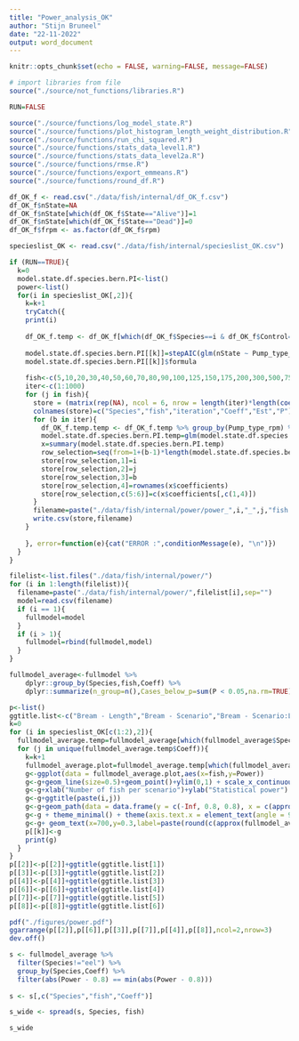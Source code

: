 ```yaml
---
title: "Power_analysis_OK"
author: "Stijn Bruneel"
date: "22-11-2022"
output: word_document
---
```


```r
knitr::opts_chunk$set(echo = FALSE, warning=FALSE, message=FALSE)
```

```r
# import libraries from file
source("./source/not_functions/libraries.R")
```

```r
RUN=FALSE
```

```r
source("./source/functions/log_model_state.R")
source("./source/functions/plot_histogram_length_weight_distribution.R")
source("./source/functions/run_chi_squared.R")
source("./source/functions/stats_data_level1.R")
source("./source/functions/stats_data_level2a.R")
source("./source/functions/rmse.R")
source("./source/functions/export_emmeans.R")
source("./source/functions/round_df.R")
```

```r
df_OK_f <- read.csv("./data/fish/internal/df_OK_f.csv")
df_OK_f$nState=NA
df_OK_f$nState[which(df_OK_f$State=="Alive")]=1
df_OK_f$nState[which(df_OK_f$State=="Dead")]=0
df_OK_f$frpm <- as.factor(df_OK_f$rpm)
```

```r
specieslist_OK <- read.csv("./data/fish/internal/specieslist_OK.csv")
```

```r
if (RUN==TRUE){
  k=0
  model.state.df.species.bern.PI<-list()
  power<-list()
  for(i in specieslist_OK[,2]){
    k=k+1
    tryCatch({
    print(i)
      
    df_OK_f.temp <- df_OK_f[which(df_OK_f$Species==i & df_OK_f$Control=="pump"),]  
  
    model.state.df.species.bern.PI[[k]]=stepAIC(glm(nState ~ Pump_type_rpm * Length, data = df_OK_f.temp, family = 'binomial'))
    model.state.df.species.bern.PI[[k]]$formula
    
    fish<-c(5,10,20,30,40,50,60,70,80,90,100,125,150,175,200,300,500,750,1000,1250)
    iter<-c(1:1000)
    for (j in fish){
      store = (matrix(rep(NA), ncol = 6, nrow = length(iter)*length(coef(model.state.df.species.bern.PI[[k]]))))
      colnames(store)=c("Species","fish","iteration","Coeff","Est","P")
      for (b in iter){
        df_OK_f.temp.temp <- df_OK_f.temp %>% group_by(Pump_type_rpm) %>% slice_sample(n=j,replace=TRUE)
        model.state.df.species.bern.PI.temp=glm(model.state.df.species.bern.PI[[k]]$formula, data = df_OK_f.temp.temp, family = 'binomial')
        x=summary(model.state.df.species.bern.PI.temp)
        row_selection=seq(from=1+(b-1)*length(model.state.df.species.bern.PI.temp$coefficients),to=b*length(model.state.df.species.bern.PI.temp$coefficients),by=1)
        store[row_selection,1]=i
        store[row_selection,2]=j
        store[row_selection,3]=b
        store[row_selection,4]=rownames(x$coefficients)
        store[row_selection,c(5:6)]=c(x$coefficients[,c(1,4)])
      }
      filename=paste("./data/fish/internal/power/power_",i,"_",j,"fish.csv",sep="")
      write.csv(store,filename)
    }
    
    }, error=function(e){cat("ERROR :",conditionMessage(e), "\n")})
  }
}
```

```r
filelist<-list.files("./data/fish/internal/power/")
for (i in 1:length(filelist)){
  filename=paste("./data/fish/internal/power/",filelist[i],sep="")
  model=read.csv(filename)
  if (i == 1){
    fullmodel=model
  }
  if (i > 1){
    fullmodel=rbind(fullmodel,model)
  }
}
```

```r
fullmodel_average<-fullmodel %>%
    dplyr::group_by(Species,fish,Coeff) %>%
    dplyr::summarize(n_group=n(),Cases_below_p=sum(P < 0.05,na.rm=TRUE),Power=Cases_below_p/n_group)
```

```r
p<-list()
ggtitle.list<-c("Bream - Length","Bream - Scenario","Bream - Scenario:Length","Roach - Length","Roach - Scenario","Roach - Scenario:Length")
k=0
for (i in specieslist_OK[c(1:2),2]){
  fullmodel_average.temp=fullmodel_average[which(fullmodel_average$Species==i),]
  for (j in unique(fullmodel_average.temp$Coeff)){
    k=k+1
    fullmodel_average.plot=fullmodel_average.temp[which(fullmodel_average.temp$Coeff==j),]
    g<-ggplot(data = fullmodel_average.plot,aes(x=fish,y=Power))
    g<-g+geom_line(size=0.5)+geom_point()+ylim(0,1) + scale_x_continuous(breaks = round(seq(0, max(fullmodel_average.plot$fish), by = 100),1))
    g<-g+xlab("Number of fish per scenario")+ylab("Statistical power") 
    g<-g+ggtitle(paste(i,j)) 
    g<-g+geom_path(data = data.frame(y = c(-Inf, 0.8, 0.8), x = c(approx(fullmodel_average.plot$Power, fullmodel_average.plot$fish, 0.8)$y, approx(fullmodel_average.plot$Power, fullmodel_average.plot$fish, 0.8)$y,-Inf)), aes(x, y), color = "red", linetype = 2)
    g<-g + theme_minimal() + theme(axis.text.x = element_text(angle = 90, vjust = 0.5, hjust=1))
    g<-g+ geom_text(x=700,y=0.3,label=paste(round(c(approx(fullmodel_average.plot$Power, fullmodel_average.plot$fish, 0.8)$y)),"fish required \n per scenario"),hjust=0)
    p[[k]]<-g
    print(g)
  }
}
p[[2]]<-p[[2]]+ggtitle(ggtitle.list[1])
p[[3]]<-p[[3]]+ggtitle(ggtitle.list[2])
p[[4]]<-p[[4]]+ggtitle(ggtitle.list[3])
p[[6]]<-p[[6]]+ggtitle(ggtitle.list[4])
p[[7]]<-p[[7]]+ggtitle(ggtitle.list[5])
p[[8]]<-p[[8]]+ggtitle(ggtitle.list[6])

pdf("./figures/power.pdf")
ggarrange(p[[2]],p[[6]],p[[3]],p[[7]],p[[4]],p[[8]],ncol=2,nrow=3)
dev.off()
```

```r
s <- fullmodel_average %>% 
  filter(Species!="eel") %>%
  group_by(Species,Coeff) %>%
  filter(abs(Power - 0.8) == min(abs(Power - 0.8)))
  
s <- s[,c("Species","fish","Coeff")]  

s_wide <- spread(s, Species, fish)

s_wide
```
